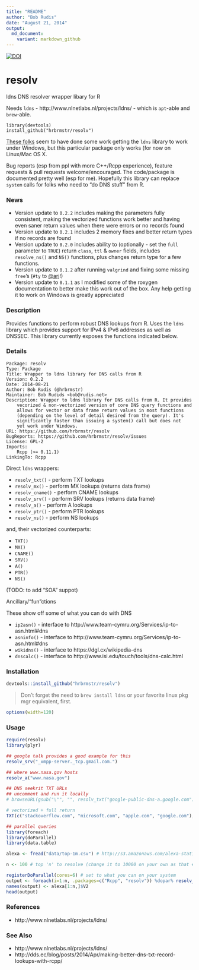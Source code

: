 ```yaml
---
title: "README"
author: "Bob Rudis"
date: "August 21, 2014"
output:
  md_document:
    variant: markdown_github
---
```


[![DOI](https://zenodo.org/badge/5630/hrbrmstr/resolv.png)](http://dx.doi.org/10.5281/zenodo.11343)

resolv
======

ldns DNS resolver wrapper libary for R

Needs `ldns` - http://www.nlnetlabs.nl/projects/ldns/ - which is `apt`-able and `brew`-able.

    library(devtools)
    install_github("hrbrmstr/resolv")
    
[These folks](http://dev.telnic.org/trac/wiki/DotTelUtils) seem to have done some work getting the `ldns` library to work under Windows, but this particular package only works (for now on Linux/Mac OS X.

Bug reports (esp from ppl with more C++/Rcpp experience), feature requests & pull requests welcome/encouraged. The code/package is documented pretty well (esp for me). Hopefully this library can replace `system` calls for folks who need to "do DNS stuff" from R.

### News

- Version update to `0.2.2` includes making the parameters fully consistent, making the vectorized functions work better and having even saner return values when there were errors or no records found
- Version update to `0.2.1` includes 2 memory fixes and better return types if no records are found
- Version update to `0.2.0` includes ability to (optionally - set the `full` parameter to `TRUE`) return `class`, `ttl` & `owner` fields, includes `resolve_ns()` and `NS()` functions, plus changes return type for a few functions.
- Version update to `0.1.2` after running `valgrind` and fixing some missing `free`'s (`#ty` to [@arj](http://twitter.com/arj)!)
- Version update to `0.1.1` as I modified some of the roxygen documentation to better make this work out of the box. Any help getting it to work on Windows is greatly appreciated

### Description

Provides functions to perform robust DNS lookups from R. Uses the `ldns` library which provides support for IPv4 & IPv6 addresses as well as DNSSEC. This library currently exposes the functions indicated below.

### Details

    Package: resolv
    Type: Package
    Title: Wrapper to ldns library for DNS calls from R
    Version: 0.2.2
    Date: 2014-08-21
    Author: Bob Rudis (@hrbrmstr)
    Maintainer: Bob Rudids <bob@rudis.net>
    Description: Wrapper to ldns library for DNS calls from R. It provides
        vecorized & non-vectorized version of core DNS query functions and
        allows for vector or data frame return values in most functions
        (depending on the level of detail desired from the query). It's
        significantly faster than issuing a system() call but does not
        yet work under Windows.
    URL: https://github.com/hrbrmstr/resolv
    BugReports: https://github.com/hrbrmstr/resolv/issues
    License: GPL-2
    Imports:
        Rcpp (>= 0.11.1)
    LinkingTo: Rcpp

Direct `ldns` wrappers:

- `resolv_txt()` - perform TXT lookups
- `resolv_mx()` - perform MX lookups (returns data frame)
- `resolv_cname()` - perform CNAME lookups
- `resolv_srv()` - perform SRV lookups (returns data frame)
- `resolv_a()` - perform A lookups
- `resolv_ptr()` - perform PTR lookups
- `resolv_ns()` - perform NS lookups

and, their vectorized counterparts:

- `TXT()`
- `MX()`
- `CNAME()`
- `SRV()`
- `A()`
- `PTR()`
- `NS()`

(TODO: to add "SOA" suppot)

Ancillary/"fun"ctions

These show off some of what you can do with DNS

- `ip2asn()` - interface to http://www.team-cymru.org/Services/ip-to-asn.html#dns
- `asninfo()` - interface to http://www.team-cymru.org/Services/ip-to-asn.html#dns
- `wikidns()` - interface to https://dgl.cx/wikipedia-dns
- `dnscalc()` - interface to http://www.isi.edu/touch/tools/dns-calc.html

### Installation

```r
devtools::install_github("hrbrmstr/resolv")
```

>Don't forget the need to `brew install ldns` or your favorite linux pkg mgr equivalent, first.

```r
options(width=120)
```

### Usage

```r
require(resolv)
library(plyr)

## google talk provides a good example for this
resolv_srv("_xmpp-server._tcp.gmail.com.")

## where www.nasa.gov hosts
resolv_a("www.nasa.gov")

## DNS seekrit TXT URLs
## uncomment and run it locally
# browseURL(gsub("\"", "", resolv_txt("google-public-dns-a.google.com")))

# vectorized + full return
TXT(c("stackoverflow.com", "microsoft.com", "apple.com", "google.com"), full=TRUE)

## parallel queries
library(foreach)
library(doParallel)
library(data.table)

alexa <- fread("data/top-1m.csv") # http://s3.amazonaws.com/alexa-static/top-1m.csv.zip

n <- 100 # top 'n' to resolve (change it to 10000 on your own as that # makes the README builds churn too long)

registerDoParallel(cores=6) # set to what you can on your system
output <- foreach(i=1:n, .packages=c("Rcpp", "resolv")) %dopar% resolv_a(alexa[i,]$V2)
names(output) <- alexa[1:n,]$V2
head(output)
```

### References

- http://www.nlnetlabs.nl/projects/ldns/

### See Also

- http://www.nlnetlabs.nl/projects/ldns/
- http://dds.ec/blog/posts/2014/Apr/making-better-dns-txt-record-lookups-with-rcpp/
